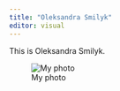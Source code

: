 ```yaml
---
title: "Oleksandra Smilyk"
editor: visual
---
```


This is Oleksandra Smilyk.

![My photo](C:/Users/R/Summer_project/my_website/photo5271796516316625920.jpg)

```r

```
